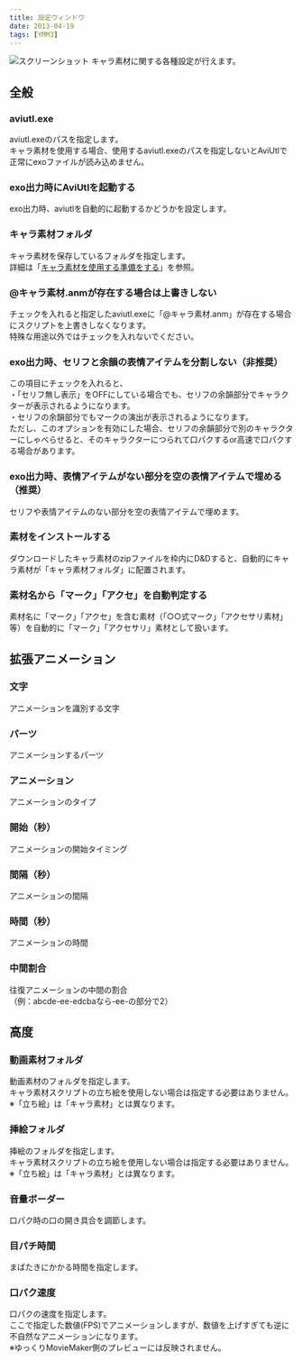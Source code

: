 ```yaml
---
title: 設定ウィンドウ
date: 2013-04-19
tags: [YMM3]
---
```

![スクリーンショット](h2013419141746382-1.jpg)
キャラ素材に関する各種設定が行えます。

## 全般
### aviutl.exe
aviutl.exeのパスを指定します。  
キャラ素材を使用する場合、使用するaviutl.exeのパスを指定しないとAviUtlで正常にexoファイルが読み込めません。

### exo出力時にAviUtlを起動する
exo出力時、aviutlを自動的に起動するかどうかを設定します。

### キャラ素材フォルダ
キャラ素材を保存しているフォルダを指定します。  
詳細は「[キャラ素材を使用する準備をする](/ymm3/tutorial/charasozai/)」を参照。

### @キャラ素材.anmが存在する場合は上書きしない
チェックを入れると指定したaviutl.exeに「@キャラ素材.anm」が存在する場合にスクリプトを上書きしなくなります。  
特殊な用途以外ではチェックを入れないでください。

### exo出力時、セリフと余韻の表情アイテムを分割しない（非推奨）
この項目にチェックを入れると、  
・「セリフ無し表示」をOFFにしている場合でも、セリフの余韻部分でキャラクターが表示されるようになります。  
・セリフの余韻部分でもマークの演出が表示されるようになります。  
ただし、このオプションを有効にした場合、セリフの余韻部分で別のキャラクターにしゃべらせると、そのキャラクターにつられて口パクするor高速で口パクする場合があります。  

### exo出力時、表情アイテムがない部分を空の表情アイテムで埋める（推奨）
セリフや表情アイテムのない部分を空の表情アイテムで埋めます。

### 素材をインストールする
ダウンロードしたキャラ素材のzipファイルを枠内にD&Dすると、自動的にキャラ素材が「キャラ素材フォルダ」に配置されます。

### 素材名から「マーク」「アクセ」を自動判定する
素材名に「マーク」「アクセ」を含む素材（「○○式マーク」「アクセサリ素材」等）を自動的に「マーク」「アクセサリ」素材として扱います。

## 拡張アニメーション
### 文字
アニメーションを識別する文字

### パーツ
アニメーションするパーツ

### アニメーション
アニメーションのタイプ

### 開始（秒）
アニメーションの開始タイミング

### 間隔（秒）
アニメーションの間隔

### 時間（秒）
アニメーションの時間

### 中間割合
往復アニメーションの中間の割合  
（例：abcde-ee-edcbaなら-ee-の部分で2）  

## 高度
### 動画素材フォルダ
動画素材のフォルダを指定します。  
キャラ素材スクリプトの立ち絵を使用しない場合は指定する必要はありません。  
※「立ち絵」は「キャラ素材」とは異なります。  

### 挿絵フォルダ
挿絵のフォルダを指定します。  
キャラ素材スクリプトの立ち絵を使用しない場合は指定する必要はありません。  
※「立ち絵」は「キャラ素材」とは異なります。  

### 音量ボーダー
口パク時の口の開き具合を調節します。

### 目パチ時間
まばたきにかかる時間を指定します。

### 口パク速度
口パクの速度を指定します。  
ここで指定した数値(FPS)でアニメーションしますが、数値を上げすぎても逆に不自然なアニメーションになります。  
※ゆっくりMovieMaker側のプレビューには反映されません。  